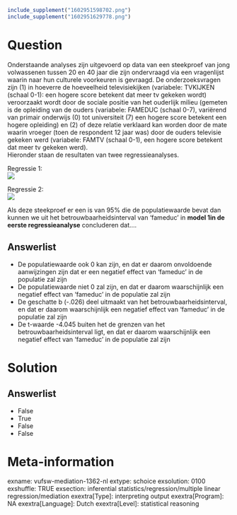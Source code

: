 ```r
include_supplement("1602951598702.png")
include_supplement("1602951629778.png")
```

Question
========
Onderstaande analyses zijn uitgevoerd op data van een steekproef van
jong volwassenen tussen 20 en 40 jaar die zijn ondervraagd via een
vragenlijst waarin naar hun culturele voorkeuren is gevraagd. De
onderzoeksvragen zijn (1) in hoeverre de hoeveelheid televisiekijken
(variabele: TVKIJKEN (schaal 0-1): een hogere score betekent dat meer tv
gekeken wordt) veroorzaakt wordt door de sociale positie van het
ouderlijk milieu (gemeten is de opleiding van de ouders (variabele:
FAMEDUC (schaal 0-7), variërend van primair onderwijs (0) tot
universiteit (7) een hogere score betekent een hogere opleiding) en (2)
of deze relatie verklaard kan worden door de mate waarin vroeger (toen
de respondent 12 jaar was) door de ouders televisie gekeken werd
(variabele: FAMTV (schaal 0-1), een hogere score betekent dat meer tv
gekeken werd).  
Hieronder staan de resultaten van twee regressieanalyses.  
  
Regressie 1:  
![](1602951598702.png)
  
Regressie 2:  
![](1602951629778.png)
  
  
Als deze steekproef er een is van 95% die de populatiewaarde bevat dan
kunnen we uit het betrouwbaarheidsinterval van ‘fameduc’ in **model 1in
de eerste regressieanalyse** concluderen dat....

Answerlist
----------
* De populatiewaarde ook 0 kan zijn, en dat er daarom onvoldoende
  aanwijzingen zijn dat er een negatief effect van ‘fameduc’ in de
  populatie zal zijn
* De populatiewaarde niet 0 zal zijn, en dat er daarom waarschijnlijk een
  negatief effect van ‘fameduc’ in de populatie zal zijn
* De geschatte b (-.026) deel uitmaakt van het betrouwbaarheidsinterval,
  en dat er daarom waarschijnlijk een negatief effect van ‘fameduc’ in de
  populatie zal zijn
* De t-waarde -4.045 buiten het de grenzen van het
  betrouwbaarheidsinterval ligt, en dat er daarom waarschijnlijk een
  negatief effect van ‘fameduc’ in de populatie zal zijn

Solution
========










Answerlist
----------
* False
* True
* False
* False

Meta-information
================
exname: vufsw-mediation-1362-nl
extype: schoice
exsolution: 0100
exshuffle: TRUE
exsection: inferential statistics/regression/multiple linear regression/mediation
exextra[Type]: interpreting output
exextra[Program]: NA
exextra[Language]: Dutch
exextra[Level]: statistical reasoning

